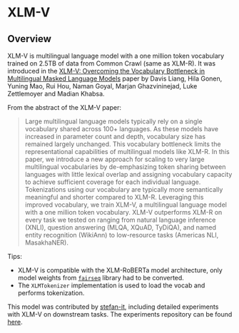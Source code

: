<!--Copyright 2023 The HuggingFace Team. All rights reserved.

Licensed under the Apache License, Version 2.0 (the "License"); you may not use this file except in compliance with
the License. You may obtain a copy of the License at

http://www.apache.org/licenses/LICENSE-2.0

Unless required by applicable law or agreed to in writing, software distributed under the License is distributed on
an "AS IS" BASIS, WITHOUT WARRANTIES OR CONDITIONS OF ANY KIND, either express or implied. See the License for the
specific language governing permissions and limitations under the License.
-->

# XLM-V

## Overview

XLM-V is multilingual language model with a one million token vocabulary trained on 2.5TB of data from Common Crawl (same as XLM-R).
It was introduced in the [XLM-V: Overcoming the Vocabulary Bottleneck in Multilingual Masked Language Models](https://arxiv.org/abs/2301.10472)
paper by Davis Liang, Hila Gonen, Yuning Mao, Rui Hou, Naman Goyal, Marjan Ghazvininejad, Luke Zettlemoyer and Madian Khabsa.

From the abstract of the XLM-V paper:

> Large multilingual language models typically rely on a single vocabulary shared across 100+ languages.
> As these models have increased in parameter count and depth, vocabulary size has remained largely unchanged.
> This vocabulary bottleneck limits the representational capabilities of multilingual models like XLM-R.
> In this paper, we introduce a new approach for scaling to very large multilingual vocabularies by
> de-emphasizing token sharing between languages with little lexical overlap and assigning vocabulary capacity
> to achieve sufficient coverage for each individual language. Tokenizations using our vocabulary are typically
> more semantically meaningful and shorter compared to XLM-R. Leveraging this improved vocabulary, we train XLM-V,
> a multilingual language model with a one million token vocabulary. XLM-V outperforms XLM-R on every task we
> tested on ranging from natural language inference (XNLI), question answering (MLQA, XQuAD, TyDiQA), and
> named entity recognition (WikiAnn) to low-resource tasks (Americas NLI, MasakhaNER).

Tips:

- XLM-V is compatible with the XLM-RoBERTa model architecture, only model weights from [`fairseq`](https://github.com/facebookresearch/fairseq)
  library had to be converted.
- The `XLMTokenizer` implementation is used to load the vocab and performs tokenization.

This model was contributed by [stefan-it](https://huggingface.co/stefan-it), including detailed experiments with XLM-V on downstream tasks.
The experiments repository can be found [here](https://github.com/stefan-it/xlm-v-experiments).
